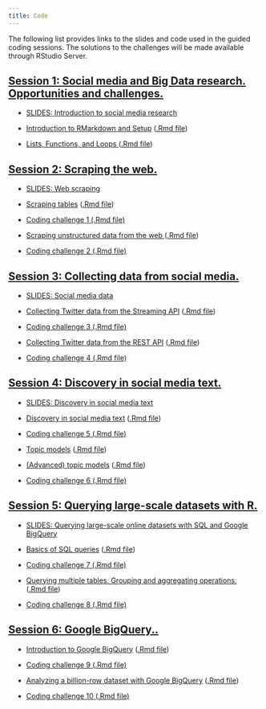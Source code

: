 ```yaml
---
title: Code
---
```


The following list provides links to the slides and code used in the guided coding sessions. The solutions to the challenges will be made available through RStudio Server.

<div class="panel-group">
<div class="panel panel-default">
<div class="panel-heading">
<h2 id="day1" class="panel-title">
<a data-toggle="collapse" href="#collapse2">Session 1: Social media and Big Data research. Opportunities and challenges.</a>
</h2>
</div>
<div id="collapse1" class="panel-collapse collapse in" style="margin:12px">

<ul>
<li><p><a href="slides/01-social-media-intro.pdf">SLIDES: Introduction to social media research</a></p>
</li>

<li><p><a href="code/00-setup.html">Introduction to RMarkdown and Setup</a> (<a href="code/00-setup.Rmd">.Rmd file</a>)</p>
</li>

<li><p><a href="code/01-loops-functions.html">Lists, Functions, and Loops
</a> (<a href="code/01-loops-functions.Rmd">.Rmd file</a>)</p>
</li>

</ul>
</div>
</div>
</div>


<div class="panel-group">
<div class="panel panel-default">
<div class="panel-heading">
<h2 id="day1" class="panel-title">
<a data-toggle="collapse" href="#collapse2">Session 2: Scraping the web.</a>
</h2>
</div>
<div id="collapse1" class="panel-collapse collapse in" style="margin:12px">

<ul>
<li><p><a href="slides/02-scraping.pdf">SLIDES: Web scraping</a></p>
</li>

<li><p><a href="code/02-scraping-tables.html">Scraping tables</a> (<a href="code/02-scraping-tables.Rmd">.Rmd file</a>)</p>
</li>

<li><p><a href="code/challenge1.Rmd">Coding challenge 1 (.Rmd file)</a></p>
</li>

<li><p><a href="code/03-scraping-unstructured-data.html">Scraping unstructured data from the web
</a> (<a href="code/03-scraping-unstructured-data.Rmd">.Rmd file</a>)</p>
</li>

<li><p><a href="code/challenge2.Rmd">Coding challenge 2 (.Rmd file)</a></p>
</li>

</ul>
</div>
</div>
</div>


<div class="panel-group">
<div class="panel panel-default">
<div class="panel-heading">
<h2 id="day1" class="panel-title">
<a data-toggle="collapse" href="#collapse2">Session 3: Collecting data from social media.</a>
</h2>
</div>
<div id="collapse1" class="panel-collapse collapse in" style="margin:12px">

<ul>
<li><p><a href="slides/03-social-media.pdf">SLIDES: Social media data</a></p>
</li>

<li><p><a href="code/04-twitter-streaming-data-collection.html">Collecting Twitter data from the Streaming API</a> (<a href="code/04-twitter-streaming-data-collection.Rmd">.Rmd file</a>)</p>
</li>

<li><p><a href="challenges/challenge3.Rmd">Coding challenge 3 (.Rmd file)</a></p>
</li>


<li><p><a href="code/05-twitter-REST-data-collection.html">Collecting Twitter data from the REST API</a> (<a href="code/05-twitter-REST-data-collection.Rmd">.Rmd file</a>)</p>
</li>
<li><p><a href="challenges/challenge4.Rmd">Coding challenge 4 (.Rmd file)</a></p>
</li>


</ul>
</div>
</div>
</div>



<div class="panel-group">
<div class="panel panel-default">
<div class="panel-heading">
<h2 id="day1" class="panel-title">
<a data-toggle="collapse" href="#collapse2">Session 4: Discovery in social media text.</a>
</h2>
</div>
<div id="collapse1" class="panel-collapse collapse in" style="margin:12px">
<ul>
<li><p><a href="slides/05-text-discovery.pdf">SLIDES: Discovery in social media text</a></p>
</li>

<li><p><a href="code/06-text-discovery.html">Discovery in social media text</a> (<a href="code/06-text-discovery.Rmd">.Rmd file</a>)</p>
</li>

</li>
<li><p><a href="code/challenge5.Rmd">Coding challenge 5 (.Rmd file)</a></p>
</li>

<li><p><a href="code/07-topic-models.html">Topic models</a> (<a href="code/07-topic-models.Rmd">.Rmd file</a>)</p>
</li>
<li><p><a href="code/08-advanced-topic-models.html">(Advanced) topic models</a> (<a href="code/08-advanced-topic-models.Rmd">.Rmd file</a>)</p>
</li>
<li><p><a href="code/challenge6.Rmd">Coding challenge 6 (.Rmd file)</a></p>
</li>


</ul>
</div>
</div>
</div>



<div class="panel-group">
<div class="panel panel-default">
<div class="panel-heading">
<h2 id="day1" class="panel-title">
<a data-toggle="collapse" href="#collapse2">Session 5: Querying large-scale datasets with R.</a>
</h2>
</div>
<div id="collapse1" class="panel-collapse collapse in" style="margin:12px">
<ul>
<li><p><a href="slides/05-sql.pdf">SLIDES: Querying large-scale online datasets with SQL and Google BigQuery</a></p>
</li>

<li><p><a href="code/09-sql-intro.html">Basics of SQL queries</a> (<a href="code/09-sql-intro.Rmd">.Rmd file</a>)</p>
</li>
<li><p><a href="challenges/challenge7.Rmd">Coding challenge 7 (.Rmd file)</a></p>
</li>
<li><p><a href="code/10-sql-advanced.html">Querying multiple tables. Grouping and aggregating operations.</a> (<a href="code/10-sql-advanced.Rmd">.Rmd file</a>)</p>
</li>
</li>
<li><p><a href="challenges/challenge8.Rmd">Coding challenge 8 (.Rmd file)</a></p>
</li>

</ul>
</div>
</div>
</div>


<div class="panel-group">
<div class="panel panel-default">
<div class="panel-heading">
<h2 id="day1" class="panel-title">
<a data-toggle="collapse" href="#collapse2">Session 6: Google BigQuery..</a>
</h2>
</div>
<div id="collapse1" class="panel-collapse collapse in" style="margin:12px">
<ul>
<li><p><a href="code/11-bigquery-intro.html">Introduction to Google BigQuery</a> (<a href="code/11-bigquery-intro.Rmd">.Rmd file</a>)</p>
</li>
<li><p><a href="challenges/challenge9.Rmd">Coding challenge 9 (.Rmd file)</a></p>
</li>
<li><p><a href="code/12-bigquery-advanced.html">Analyzing a billion-row dataset with Google BigQuery</a> (<a href="code/12-bigquery-advanced.Rmd">.Rmd file</a>)</p>
</li>
<li><p><a href="challenges/challenge10.Rmd">Coding challenge 10 (.Rmd file)</a></p>
</li>

</ul>
</div>
</div>
</div>